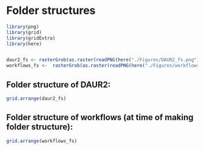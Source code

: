 # Folder structures

```r
library(png)
library(grid)
library(gridExtra)
library(here)


daur2_fs <- rasterGrob(as.raster(readPNG(here("./Figures/DAUR2_fs.png"))))
workflows_fs <-  rasterGrob(as.raster(readPNG(here("./Figures/workflows_fs_.png"))))
```


## Folder structure of DAUR2:
```r
grid.arrange(daur2_fs)
```


## Folder structure of workflows (at time of making folder structure):
```r
grid.arrange(workflows_fs)
```
